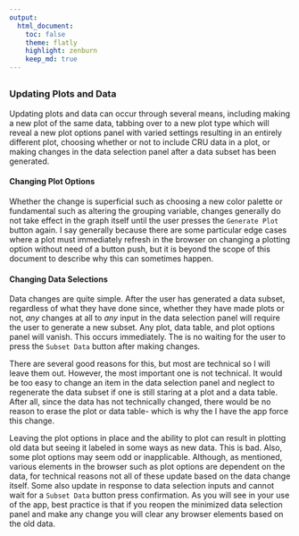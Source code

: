 ```yaml
---
output:
  html_document:
    toc: false
    theme: flatly
    highlight: zenburn
    keep_md: true
---
```


##
##
### Updating Plots and Data
Updating plots and data can occur through several means, including making a new plot of the same data,
tabbing over to a new plot type which will reveal a new plot options panel with varied settings resulting in an entirely different plot,
choosing whether or not to include CRU data in a plot, or making changes in the data selection panel after a data subset has been generated.

#### Changing Plot Options
Whether the change is superficial such as choosing a new color palette or fundamental such as altering the grouping variable,
changes generally do not take effect in the graph itself until the user presses the `Generate Plot` button again.
I say generally because there are some particular edge cases where a plot must immediately refresh in the browser on changing a plotting option without need of a button push,
but it is beyond the scope of this document to describe why this can sometimes happen.

#### Changing Data Selections
Data changes are quite simple. After the user has generated a data subset, regardless of what they have done since, whether they have made plots or not,
*any* changes at all to *any* input in the data selection panel will require the user to generate a new subset.
Any plot, data table, and plot options panel will vanish.
This occurs immediately. The is no waiting for the user to press the `Subset Data` button after making changes.

There are several good reasons for this, but most are technical so I will leave them out.
However, the most important one is not technical.
It would be too easy to change an item in the data selection panel and neglect to regenerate the data subset if one is still staring at a plot and a data table.
After all, since the data has not technically changed, there would be no reason to erase the plot or data table- which is why the I have the app force this change.

Leaving the plot options in place and the ability to plot can result in plotting old data but seeing it labeled in some ways as new data.
This is bad. Also, some plot options may seem odd or inapplicable. Although, as mentioned, various elements in the browser such as plot options are dependent on the data,
for technical reasons not all of these update based on the data change itself. Some also update in response to data selection inputs and cannot wait for a `Subset Data` button press confirmation.
As you will see in your use of the app, best practice is that if you reopen the minimized data selection panel and make any change you will clear any browser elements based on the old data.
